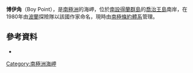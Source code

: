 {{Coord|62|10|S|58|11|W|source:GNIS|display=title}}

'''博伊角'''（Boy Point），是[[南極洲|南極洲]]的海岬，位於[[南設得蘭群島|南設得蘭群島]]的[[喬治王島|喬治王島]]南岸，在1980年由[[波蘭|波蘭]]探險隊以該國作家命名，現時由[[南極條約體系|南極條約體系]]管理。

==參考資料==
* {{usgs-gazetteer|id=1799}}

{{Antarctica-geo-stub}}
[[Category:南極洲海岬|Category:南極洲海岬]]